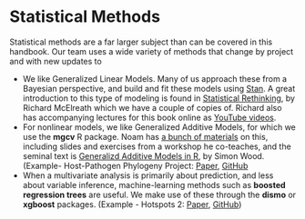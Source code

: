 # Statistical Methods

Statistical methods are a far larger subject than can be covered in this handbook.
Our team uses a wide variety of methods that change by project and with new updates to

-  We like Generalized Linear Models. Many of us approach these from a Bayesian perspective,
   and build and fit these models using [Stan](http://mc-stan.org/).  A great introduction to
   this type of modeling is found in [Statistical Rethinking](http://xcelab.net/rm/statistical-rethinking/),
   by Richard McElreath which we have a couple of copies of. Richard also has accompanying lectures for
   this book online as [YouTube videos](https://www.youtube.com/playlist?list=PLDcUM9US4XdM9_N6XUUFrhghGJ4K25bFc).
-  For nonlinear models, we like Generalized Additive Models, for which we use the **mgcv** R package. Noam has
[a bunch of materials](https://github.com/noamross/2017-11-14-noamross-gams-nyhackr) on this, including slides and exercises from a workshop he co-teaches, and the seminal text is [Generalizd Additive Models in R](https://www.amazon.com/Generalized-Additive-Models-Introduction-Statistical/dp/1498728332/ref=redir_mobile_desktop?_encoding=UTF8&%2AVersion%2A=1&%2Aentries%2A=0), by Simon Wood.  (Example- Host-Pathogen Phylogeny Project: [Paper](https://dx.doi.org/10.1038/nature22975), [GitHub](https://github.com/ecohealthalliance/HP3)
-  When a multivariate analysis is primarily about prediction, and less about variable inference, machine-learning methods such as **boosted regression trees** are useful.  We make use of these through the **dismo** or **xgboost** packages. (Example - Hotspots 2: [Paper](https://www.nature.com/articles/s41467-017-00923-8), [GitHub](https://github.com/ecohealthalliance/hotspots2))
